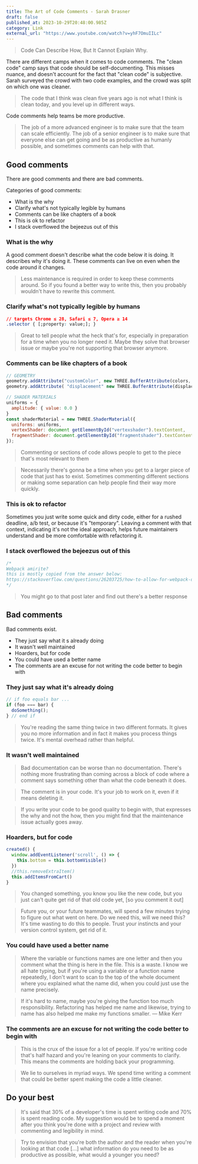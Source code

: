 ```yaml
---
title: The Art of Code Comments - Sarah Drasner
draft: false
published_at: 2023-10-29T20:48:00.985Z
category: Link
external_url: "https://www.youtube.com/watch?v=yhF7OmuIILc"
---
```


> Code Can Describe How, But It Cannot Explain Why.

There are different camps when it comes to code comments. The "clean code" camp says that code should be self-documenting. This misses nuance, and doesn't account for the fact that "clean code" is subjective. Sarah surveyed the crowd with two code examples, and the crowd was split on which one was cleaner.

> The code that I think was clean five years ago is not what I think is clean today, and you level up in different ways.

Code comments help teams be more productive.

> The job of a more advanced engineer is to make sure that the team can scale efficiently. The job of a senior engineer is to make sure that everyone else can get going and be as productive as humanly possible, and sometimes comments can help with that.

## Good comments

There are good comments and there are bad comments.

Categories of good comments:

- What is the why
- Clarify what's not typically legible by humans
- Comments can be like chapters of a book
- This is ok to refactor
- I stack overflowed the bejeezus out of this

### What is the why

A good comment doesn't describe what the code below it is doing. It describes why it's doing it. These comments can live on even when the code around it changes.

> Less maintenance is required in order to keep these comments around. So if you found a better way to write this, then you probably wouldn't have to rewrite this comment.

### Clarify what's not typically legible by humans

```css
// targets Chrome ≤ 28, Safari ≤ 7, Opera ≥ 14
.selector { [;property: value;]; }
```

> Great to tell people what the heck that's for, especially in preparation for a time when you no longer need it. Maybe they solve that browser issue or maybe you're not supporting that browser anymore.

### Comments can be like chapters of a book

```js
// GEOMETRY
geometry.addAttribute("customColor", new THREE.BufferAttribute(colors, 3));
geometry.addAttribute( "displacement" new THREE.BufferAttribute(displacement, 3));

// SHADER MATERIALS
uniforms = {
  amplitude: { value: 0.0 }
}
const shaderMaterial = new THREE.ShaderMaterial({
  uniforms: uniforms,
  vertexShader: document getElementById("vertexshader").textContent,
  fragmentShader: document.getElementById("fragmentshader").textContent
});
```

> Commenting or sections of code allows people to get to the piece that's most relevant to them

> Necessarily there's gonna be a time when you get to a larger piece of code that just has to exist. Sometimes commenting different sections or making some separation can help people find their way more quickly.

### This is ok to refactor

Sometimes you just write some quick and dirty code, either for a rushed deadline, a/b test, or because it's "temporary". Leaving a comment with that context, indicating it's not the ideal approach, helps future maintainers understand and be more comfortable with refactoring it.

### I stack overflowed the bejeezus out of this

```js
/*
Webpack amirite?
this is mostly copied from the answer below:
https://stackoverflow.com/questions/26203725/how-to-allow-for-webpack-dev-server-to-allow-entry-points-from-react-router
*/
```

> You might go to that post later and find out there's a better response

## Bad comments

Bad comments exist.

- They just say what it s already doing
- It wasn't well maintained
- Hoarders, but for code
- You could have used a better name
- The comments are an excuse for not writing the code better to begin with

### They just say what it's already doing

```js
// if foo equals bar ...
if (foo === bar) {
  doSomething();
} // end if
```

> You're reading the same thing twice in two different formats. It gives you no more information and in fact it makes you process things twice. It's mental overhead rather than helpful.

### It wasn't well maintained

> Bad documentation can be worse than no documentation. There's nothing more frustrating than coming across a block of code where a comment says something other than what the code beneath it does.

> The comment is in your code. It's your job to work on it, even if it means deleting it.

> If you write your code to be good quality to begin with, that expresses the why and not the how, then you might find that the maintenance issue actually goes away.

### Hoarders, but for code

```js
created() {
  window.addEventListener('scroll', () => {
    this.bottom = this.bottomVisible()
  })
  //this.removeExtraItem()
  this.addItemsFromCart()
}
```

> You changed something, you know you like the new code, but you just can't quite get rid of that old code yet, \[so you comment it out]

> Future you, or your future teammates, will spend a few minutes trying to figure out what went on here. Do we need this, will we need this? It's time wasting to do this to people. Trust your instincts and your version control system, get rid of it.

### You could have used a better name

> Where the variable or functions names are one letter and then you comment what the thing is here in the file. This is a waste. I know we all hate typing, but if you're using a variable or a function name repeatedly, I don't want to scan to the top of the whole document where you explained what the name did, when you could just use the name precisely.

> If it's hard to name, maybe you're giving the function too much responsibility. Refactoring has helped me name and likewise, trying to name has also helped me make my functions smaller. — Mike Kerr

### The comments are an excuse for not writing the code better to begin with

> This is the crux of the issue for a lot of people. If you're writing code that's half hazard and you're leaning on your comments to clarify. This means the comments are holding back your programming.

> We lie to ourselves in myriad ways. We spend time writing a comment that could be better spent making the code a little cleaner.

## Do your best

> It's said that 30% of a developer's time is spent writing code and 70% is spent reading code. My suggestion would be to spend a moment after you think you're done with a project and review with commenting and legibility in mind.

> Try to envision that you're both the author and the reader when you're looking at that code \[...] what information do you need to be as productive as possible, what would a younger you need?
